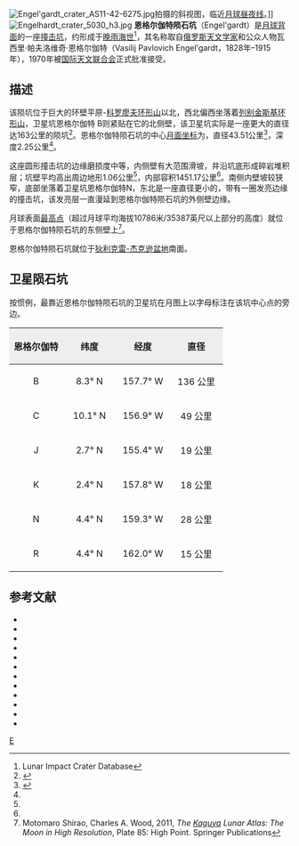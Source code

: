 {{lunar crater data|
 image=Engel'gardt crater 1038 med.jpg|
 caption=月球轨道器1号拍摄的图像|
 latitude=5.39|
 N_or_S=N|
 longitude=159.47|
 E_or_W=W|
 diameter=43.51公里|
 depth=2.25公里|
 colong=160|
 eponym=瓦西里·帕夫洛维奇·恩格尔伽特}}
[[Image:Engel'gardt_crater_AS11-42-6275.jpg|thumb]]拍摄的斜视图，临近[[月球昼夜线|月球昼夜线]]。]]
[[Image:Engelhardt_crater_5030_h3.jpg|thumb]]
'''恩格尔伽特陨石坑'''（Engel'gardt）是[[月球背面|月球背面]]的一座[[撞击坑|撞击坑]]，约形成于[[晚雨海世|晚雨海世]]<ref name=LICD>Lunar Impact Crater Database</ref>，其名称取自[[俄罗斯|俄罗斯]][[天文学家|天文学家]]和公众人物瓦西里·帕夫洛维奇·恩格尔伽特（Vasilij Pavlovich Engel'gardt，1828年–1915年），1970年被[[国际天文联合会|国际天文联合会]]正式批准接受。

==描述==
该陨坑位于巨大的环壁平原-[[科罗廖夫环形山|科罗廖夫环形山]]以北，西北偏西坐落着[[列别金斯基环形山|列别金斯基环形山]]，卫星坑恩格尔伽特 B则紧贴在它的北侧壁，该卫星坑实际是一座更大的直径达163公里的陨坑<ref>{{Cite web |url=http://planetarynames.wr.usgs.gov/images/Lunar/lac_69_wac.pdf |title=Crater Engel'gardt on LAC-69 map |access-date=2016-06-22 |archive-date=2016-03-05 |archive-url=https://web.archive.org/web/20160305004232/http://planetarynames.wr.usgs.gov/images/Lunar/lac_69_wac.pdf |dead-url=no }}</ref>。恩格尔伽特陨石坑的中心[[月面坐标|月面坐标]]为{{Coord|5.39|S|159.47|W|globe:Moon|nogoogle=1|noosm=1}}，直径43.51公里<ref name="IAU">{{Cite web |url=http://planetarynames.wr.usgs.gov/Feature/1801 |title=Directory of the International Astronomical Union |access-date=2016-06-22 |archive-date=2020-11-27 |archive-url=https://web.archive.org/web/20201127013049/https://planetarynames.wr.usgs.gov/Feature/1801 |dead-url=no }}</ref>，深度2.25公里<ref name="LICD"/>。

这座圆形撞击坑的边缘磨损度中等，内侧壁有大范围滑坡，并沿坑底形成碎岩堆积层；坑壁平均高出周边地形1.06公里<ref name="LICD"/>，内部容积1451.17公里<ref name="LICD"/>。南侧内壁坡较狭窄，底部坐落着卫星坑恩格尔伽特N，东北是一座直径更小的，带有一圈发亮边缘的撞击坑，该发亮层一直漫延到恩格尔伽特陨石坑的外侧壁边缘。

月球表面[[月球之巅|最高点]]（超过月球平均海拔10786米/35387英尺以上部分的高度）就位于恩格尔伽特陨石坑的东侧壁上<ref>Motomaro Shirao, Charles A. Wood, 2011, ''The [[SELENE|Kaguya]] Lunar Atlas: The Moon in High Resolution'', Plate 85: High Point.  Springer Publications</ref>。

恩格尔伽特陨石坑就位于[[狄利克雷-杰克逊盆地|狄利克雷-杰克逊盆地]]南面。

==卫星陨石坑==
按惯例，最靠近恩格尔伽特陨石坑的卫星坑在月图上以字母标注在该坑中心点的旁边。

{| class="wikitable"
!width="25%" style="background:#eeeeee;" |恩格尔伽特 
!width="25%" style="background:#eeeeee;" |纬度
!width="25%" style="background:#eeeeee;" |经度
!width="25%" style="background:#eeeeee;" |直径
|-
|align="center"|B
|align="center"|8.3° N
|align="center"|157.7° W
|align="center"|136 公里
|-
|align="center"|C
|align="center"|10.1° N
|align="center"|156.9° W
|align="center"|49 公里
|-
|align="center"|J
|align="center"|2.7° N
|align="center"|155.4° W
|align="center"|19 公里
|-
|align="center"|K
|align="center"|2.4° N
|align="center"|157.8° W
|align="center"|18 公里
|-
|align="center"|N
|align="center"|4.4° N
|align="center"|159.3° W
|align="center"|28 公里
|-
|align="center"|R
|align="center"|4.4° N
|align="center"|162.0° W
|align="center"|15 公里
|}

==参考文献==
{{reflist}}
{{refbegin}}
* {{cite book
 |last1=Andersson 
 |first1=L. E. 
 |last2=Whitaker 
 |first2=E. A. 
 |authorlink2=Ewen Whitaker 
 |date=1982 
 |title=NASA Catalogue of Lunar Nomenclature 
 |publisher=NASA RP-1097 
 |ref=harv 
 |url=http://planet4589.org/astro/lunar/RP-1097.pdf 
 |deadurl=bot: unknown 
 |archiveurl=https://web.archive.org/web/20141006125838/http://planet4589.org/astro/lunar/RP-1097.pdf 
 |archivedate=2014-10-06 
}}
* {{cite web
  | last = Blue
  | first = Jennifer
  | date = July 25, 2007
  | title = Gazetteer of Planetary Nomenclature
  | publisher = [[United_States_Geological_Survey|USGS]]
  | url = http://planetarynames.wr.usgs.gov/Feature/1801
  | accessdate = 2015-01-24
  | ref = harv
  | archive-date = 2020-11-27
  | archive-url = https://web.archive.org/web/20201127013049/https://planetarynames.wr.usgs.gov/Feature/1801
  | dead-url = no
  }}
* {{cite book
  | last1 = Bussey
  | first1 = B.
  | authorlink1 = Ben Bussey
  | last2 = Spudis
  | first2 = P.
  | authorlink2 = Paul Spudis
  | date = 2004
  | title = The Clementine Atlas of the Moon
  | publisher = Cambridge University Press
  | location = New York
  | isbn = 978-0-521-81528-4
  | ref = harv
  }}
* {{cite book
  | last1 = Cocks
  | first1 = Elijah E.
  | last2 = Cocks
  | first2 = Josiah C.
  | date = 1995
  | title = Who's Who on the Moon: A Biographical Dictionary of Lunar Nomenclature
  | url = https://archive.org/details/isbn_9780936389271
  | publisher = Tudor Publishers
  | isbn = 978-0-936389-27-1
  | ref = harv
  }}
* {{cite web
  | last = McDowell
  | first = Jonathan
  | date = July 15, 2007
  | url = http://host.planet4589.org/astro/lunar/
  | title = Lunar Nomenclature
  | publisher = Jonathan's Space Report
  | accessdate = 2007-10-24
  | ref = harv
  | archive-date = 2018-12-25
  | archive-url = https://web.archive.org/web/20181225170156/http://host.planet4589.org/astro/lunar/
  | dead-url = no
  }}
* {{cite journal| last1 = Menzel| first1 = D. H.| last2 = Minnaert| first2 = M.| last3 = Levin| first3 = B.| last4 = Dollfus| first4 = A.| last5 = Bell| first5 = B.| title = Report on Lunar Nomenclature by the Working Group of Commission 17 of the IAU| doi = 10.1007/BF00171763| journal = Space Science Reviews| volume = 12| issue = 2| pages = 136–186| year = 1971| pmid = | pmc =| bibcode = 1971SSRv...12..136M| ref = harv}}
* {{cite book
  | first = Patrick
  | last = Moore
  | authorlink = Patrick Moore
  | date = 2001
  | title = On the Moon
  | url = https://archive.org/details/patrickmooreonmo00patr
  | publisher = Sterling Publishing Co
  | isbn = 978-0-304-35469-6
  | ref = harv
  }}
* {{cite book
  | first = Fred W.
  | last = Price
  | date = 1988
  | title = The Moon Observer's Handbook
  | publisher = Cambridge University Press
  | isbn = 978-0-521-33500-3
  | ref = harv
  }}
* {{cite book
  | last = Rükl
  | first = Antonín
  | authorlink = Antonín Rükl
  | date = 1990
  | title = Atlas of the Moon
  | publisher = Kalmbach Books
  | isbn = 978-0-913135-17-4
  | ref = harv
  }}
* {{cite book
  | last = Webb
  | first = Rev. T. W.
  | authorlink = Thomas William Webb
  | date = 1962
  | title = Celestial Objects for Common Telescopes
  | url = https://archive.org/details/celestialobjects00webb
  | edition = 6th revised
  | publisher = Dover
  | isbn = 978-0-486-20917-3
  | ref = harv
  }}
* {{cite book
  | first = Ewen A.
  | last = Whitaker
  | authorlink = Ewen Whitaker
  | date = 2003
  | title = Mapping and Naming the Moon
  | publisher = Cambridge University Press
  | isbn = 978-0-521-54414-6
  | ref = harv
  | url = http://books.google.com/books?id=aV1i27jDYL8C
  }}
* {{cite book
 |title     =Observing the Moon
 |volume    =1
 |url       =http://books.google.com/books?id=TWtLIOlPwS4C
 |author    =Wlasuk, Peter T.
 |date      =2000
 |publisher =Springer Science & Business Media
 |pages     =
 |isbn      =978-1-852-33193-1
}}
{{refend}}

[[Category:月球环形山|E]]
{{月球環形山 (C-F)}}